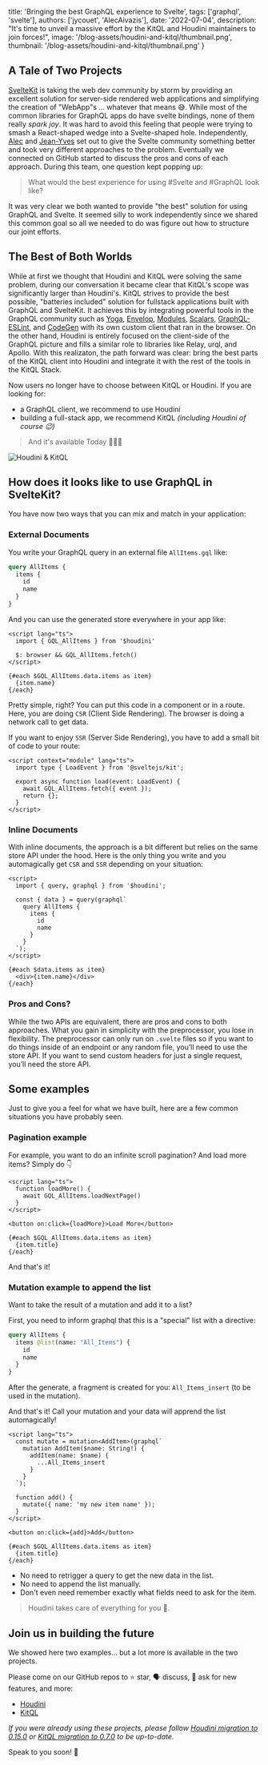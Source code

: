 
  title: 'Bringing the best GraphQL experience to Svelte',
  tags: ['graphql', 'svelte'],
  authors: ['jycouet', 'AlecAivazis'],
  date: '2022-07-04',
  description:
    "It's time to unveil a massive effort by the KitQL and Houdini maintainers to join forces!",
  image: '/blog-assets/houdini-and-kitql/thumbnail.png',
  thumbnail: '/blog-assets/houdini-and-kitql/thumbnail.png'
}


## A Tale of Two Projects

[SvelteKit](https://kit.svelte.dev/) is taking the web dev community by storm by providing an excellent solution
for server-side rendered web applications and simplifying the creation of "WebApp"s
... whatever that means 😅. While most of the common libraries for GraphQL apps do
have svelte bindings, none of them really _spark joy_. It was hard to avoid this feeling
that people were trying to smash a React-shaped wedge into a Svelte-shaped hole.
Independently, [Alec](https://github.com/AlecAivazis) and [Jean-Yves](https://twitter.com/jycouet)
set out to give the Svelte community something better and took very different approaches
to the problem. Eventually we connected on GitHub started to discuss the pros and cons
of each approach. During this team, one question kept popping up:

> What would the best experience for using #Svelte and #GraphQL look like?

It was very clear we both wanted to provide "the best" solution for using GraphQL and
Svelte. It seemed silly to work independently since we shared this common goal
so all we needed to do was figure out how to structure our joint efforts.

## The Best of Both Worlds

While at first we thought that Houdini and KitQL were solving the same problem, during
our conversation it became clear that KitQL's scope was significantly larger than Houdini's.
KitQL strives to provide the best possible, "batteries included" solution for fullstack
applications built with GraphQL and SvelteKit. It achieves this by integrating powerful
tools in the GraphQL community such as [Yoga](https://www.graphql-yoga.com/),
[Envelop](https://www.envelop.dev/), [Modules](https://www.graphql-modules.com/),
[Scalars](https://www.graphql-scalars.dev/), [GraphQL-ESLint](https://github.com/B2o5T/graphql-eslint), and [CodeGen](https://www.graphql-code-generator.com/)
with its own custom client that ran in the browser. On the other hand, Houdini is entirely focused on the
client-side of the GraphQL picture and fills a similar role to libraries like Relay, urql,
and Apollo. With this realizaton, the path forward was clear: bring the best parts of
the KitQL client into Houdini and integrate it with the rest of the tools in the KitQL Stack.

Now users no longer have to choose between KitQL or Houdini. If you are looking for:

- a GraphQL client, we recommend to use Houdini
- building a full-stack app, we recommend KitQL _(including Houdini of course 😉)_

> And it's available Today 🎉🎉🎉

<img
  src="/blog-assets/houdini-and-kitql/2022 05 25 - KitQL & Houdini.gif"
  alt="Houdini & KitQL"
/>

## How does it looks like to use GraphQL in SvelteKit?

You have now two ways that you can mix and match in your application:

### External Documents

You write your GraphQL query in an external file `AllItems.gql` like:

```graphql
query AllItems {
  items {
    id
    name
  }
}
```

And you can use the generated store everywhere in your app like:

```svelte
<script lang="ts">
  import { GQL_AllItems } from '$houdini'

  $: browser && GQL_AllItems.fetch()
</script>

{#each $GQL_AllItems.data.items as item}
  {item.name}
{/each}
```

Pretty simple, right? You can put this code in a component or in a route.
Here, you are doing `CSR` (Client Side Rendering). The browser is doing a network call to get data.

If you want to enjoy `SSR` (Server Side Rendering), you have to add a small bit of code to your route:

```svelte
<script context="module" lang="ts">
  import type { LoadEvent } from '@sveltejs/kit';

  export async function load(event: LoadEvent) {
    await GQL_AllItems.fetch({ event });
    return {};
  }
</script>
```

### Inline Documents

With inline documents, the approach is a bit different but relies on the same store API under the hood.
Here is the only thing you write and you automagically get `CSR` and `SSR` depending on your situation:

```svelte
<script>
  import { query, graphql } from '$houdini';

  const { data } = query(graphql`
    query AllItems {
      items {
        id
        name
      }
    }
  `);
</script>

{#each $data.items as item}
  <div>{item.name}</div>
{/each}
```

### Pros and Cons?

While the two APIs are equivalent, there are pros and cons to both approaches.
What you gain in simplicity with the preprocessor, you lose in flexibility. The
preprocessor can only run on `.svelte` files so if you want to do things inside of
an endpoint or any random file, you’ll need to use the store API. If you want to send
custom headers for just a single request, you’ll need the store API.

## Some examples

Just to give you a feel for what we have built, here are a few common situations you
have probably seen.

### Pagination example

For example, you want to do an infinite scroll pagination? And load more items?
Simply do 👇

```svelte
<script lang="ts">
  function loadMore() {
    await GQL_AllItems.loadNextPage()
  }
</script>

<button on:click={loadMore}>Load More</button>

{#each $GQL_AllItems.data.items as item}
  {item.title}
{/each}
```

And that's it!

### Mutation example to append the list

Want to take the result of a mutation and add it to a list?

First, you need to inform graphql that this is a "special" list with a directive:

```graphql
query AllItems {
  items @list(name: "All_Items") {
    id
    name
  }
}
```

After the generate, a fragment is created for you: `All_Items_insert` (to be used in the mutation).

And that's it! Call your mutation and your data will apprend the list automagically!

```svelte
<script lang="ts">
  const mutate = mutation<AddItem>(graphql`
    mutation AddItem($name: String!) {
      addItem(name: $name) {
        ...All_Items_insert
      }
    }
  `);

  function add() {
    mutate({ name: 'my new item name' });
  }
</script>

<button on:click={add}>Add</button>

{#each $GQL_AllItems.data.items as item}
  {item.title}
{/each}
```

- No need to retrigger a query to get the new data in the list.
- No need to append the list manually.
- Don't even need remember exactly what fields need to ask for the item.

> Houdini takes care of everything for you 🎉.

## Join us in building the future

We showed here two examples... but a lot more is available in the two projects.

Please come on our GitHub repos to ⭐ star, 🗣️ discuss, 🎉 ask for new features, and more:

- [Houdini](https://github.com/HoudiniGraphql/houdini)
- [KitQL](https://github.com/jycouet/kitql)

_If you were already using these projects, please follow
[Houdini migration to 0.15.0](https://www.houdinigraphql.com/guides/migrating-to-0.15.0) or
[KitQL migration to 0.7.0](https://www.kitql.dev/docs/migrating-to-0.7.0) to be up-to-date._

Speak to you soon! 🤟
